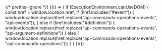 
{/* prettier-ignore */}
{(() => {
    if (ExecutionEnvironment.canUseDOM) {
        const href = window.location.href;
        if (href.includes("#event")) {
            window.location.replace(href.replace("api-commands-operations-events", "api-events"));
        } else if (href.includes("#definition")) {
            window.location.replace(href.replace("api-commands-operations-events", "api-argument-definitions"))
        } else {
            window.location.replace(href.replace("api-commands-operations-events", "api-commands-operations"));
        }
    }
})()}
